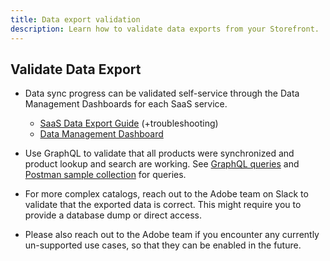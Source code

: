 ```yaml
---
title: Data export validation
description: Learn how to validate data exports from your Storefront.
---
```


## Validate Data Export

* Data sync progress can be validated self-service through the Data Management Dashboards for each SaaS service.
  * [SaaS Data Export Guide](https://experienceleague.adobe.com/en/docs/commerce-merchant-services/saas-data-export/overview) (+troubleshooting)
  * [Data Management Dashboard](https://experienceleague.adobe.com/en/docs/commerce-admin/systems/data-transfer/data-dashboard)

* Use GraphQL to validate that all products were synchronized and product lookup and search are working. See [GraphQL queries](https://developer.adobe.com/commerce/services/graphql/catalog-service/products/) and [Postman sample collection](https://github.com/magento/adobe-commerce-catalog-service) for queries. 

* For more complex catalogs, reach out to the Adobe team on Slack to validate that the exported data is correct. This might require you to provide a database dump or direct access.

* Please also reach out to the Adobe team if you encounter any currently un-supported use cases, so that they can be enabled in the future.